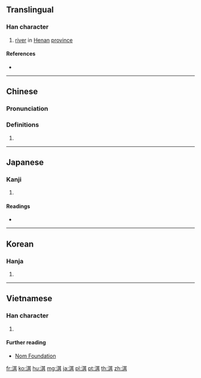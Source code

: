 {{character info/new}}
==Translingual==

===Han character===
{{Han char|rn=85|rad=水|as=08|sn=11|four=34181|canj=ETMC|ids=⿰氵其}}

# [[river]] in [[Henan]] [[province]]

====References====
* {{Han ref|kx=0629.080|dkj=17620|dj=1031.040|hdz=31641.020|uh=6DC7|ud=28103|bh=B24E|bd=45646}}

----

==Chinese==
{{zh-forms}}

===Pronunciation===
{{zh-pron
|m=qí
|c=kei4
|mc=y
|oc=y
|ma=
|cat=pn
}}

===Definitions===
{{zh-hanzi}}

# {{rfdef|lang=zh}}

----

==Japanese==

===Kanji===
{{ja-kanji|grade=|rs=水08}}

# {{defn|lang=ja|sort=水08}}

====Readings====
* {{ja-readings|on=[[き]] (ki), [[ぎ]] (gi)|kun=}}

----

==Korean==

===Hanja===
{{ko-hanja|hangeul=기|eumhun=|rv=gi|mr=ki|y=ki}}

# {{defn|lang=ko|sort=水08}}

----

==Vietnamese==

===Han character===
{{vi-readings|rs=水08| hanviet = kì}}

# {{defn|lang=vi|sort=水08}}

====Further reading====
*[http://nomfoundation.org/common/nom_details.php?codepoint=6dc7 Nom Foundation]

[[fr:淇]]
[[ko:淇]]
[[hu:淇]]
[[mg:淇]]
[[ja:淇]]
[[pl:淇]]
[[pt:淇]]
[[th:淇]]
[[zh:淇]]
